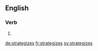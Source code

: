 ==English==

===Verb===
{{head|en|verb form}}

# {{en-third-person singular of|strategize}}

[[de:strategizes]]
[[fr:strategizes]]
[[sv:strategizes]]